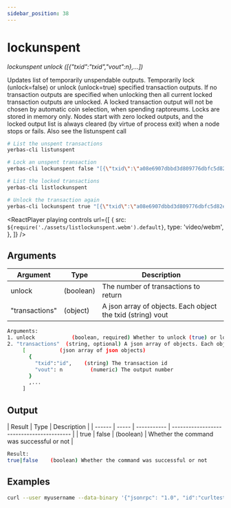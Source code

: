 ```yaml
---
sidebar_position: 38
---
```



# lockunspent

_lockunspent unlock ([{"txid":"txid","vout":n},...])_

Updates list of temporarily unspendable outputs.
Temporarily lock (unlock=false) or unlock (unlock=true) specified transaction outputs.
If no transaction outputs are specified when unlocking then all current locked transaction outputs are unlocked.
A locked transaction output will not be chosen by automatic coin selection, when spending raptoreums.
Locks are stored in memory only. Nodes start with zero locked outputs, and the locked output list
is always cleared (by virtue of process exit) when a node stops or fails.
Also see the listunspent call

```bash
# List the unspent transactions
yerbas-cli listunspent

# Lock an unspent transaction
yerbas-cli lockunspent false "[{\"txid\":\"a08e6907dbbd3d809776dbfc5d82e371b764ed838b5655e72f463568df1aadf0\",\"vout\":1}]"

# List the locked transactions
yerbas-cli listlockunspent

# Unlock the transaction again
yerbas-cli lockunspent true "[{\"txid\":\"a08e6907dbbd3d809776dbfc5d82e371b764ed838b5655e72f463568df1aadf0\",\"vout\":1}]"
```

<ReactPlayer
  playing
  controls
  url={[
    {
      src: `${require('./assets/listlockunspent.webm').default}`,
      type: 'video/webm',
    },
  ]}
/>

## Arguments

| Argument       | Type      | Description                                                 |
| -------------- | --------- | ----------------------------------------------------------- |
| unlock         | (boolean) | The number of transactions to return                        |
| "transactions" | (object)  | A json array of objects. Each object the txid (string) vout |

```bash
Arguments:
1. unlock            (boolean, required) Whether to unlock (true) or lock (false) the specified transactions
2. "transactions"  (string, optional) A json array of objects. Each object the txid (string) vout (numeric)
     [           (json array of json objects)
       {
         "txid":"id",    (string) The transaction id
         "vout": n         (numeric) The output number
       }
       ,...
     ]
```

## Output

| Result | Type  | Description |
| ------ | ----- | ----------- | ----------------------------------------- |
| true   | false | (boolean)   | Whether the command was successful or not |

```bash
Result:
true|false    (boolean) Whether the command was successful or not
```

## Examples

```bash
curl --user myusername --data-binary '{"jsonrpc": "1.0", "id":"curltest", "method": "lockunspent", "params": [false, "[{\"txid\":\"a08e6907dbbd3d809776dbfc5d82e371b764ed838b5655e72f463568df1aadf0\",\"vout\":1}]"] }' -H 'content-type: text/plain;' http://127.0.0.1:9998/
```
